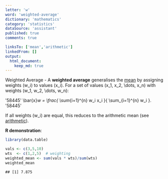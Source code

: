 ```yaml
---
letter: 'w'
word: 'weighted-average'
dictionary: 'mathematics'
category: 'statistics'
dataSource: 'assistant'
published: true
comments: true

linksTo: ['mean','arithmetic']
linkedFrom: []
output:
  html_document:
    keep_md: true
---
```




<a id="weighted-average">Weighted Average</a> - A **weighted average** generalises the [mean](#mean) by assigning weights \(w_i\) to values \(x_i\). For a set of values \(x_1, x_2, \dots, x_n\) with weights \(w_1, w_2, \dots, w_n\):

'58445'
\bar{x}_w = \frac{ \sum_{i=1}^{n} w_i x_i }{ \sum_{i=1}^{n} w_i }.
'58445'

If all weights \(w_i\) are equal, this reduces to the arithmetic mean (see [arithmetic](#arithmetic)).

**R demonstration**:


``` r
library(data.table)

vals <- c(3,5,10)
wts  <- c(1,2,5)  # weighting
weighted_mean <- sum(vals * wts)/sum(wts)
weighted_mean
```

```
## [1] 7.875
```

